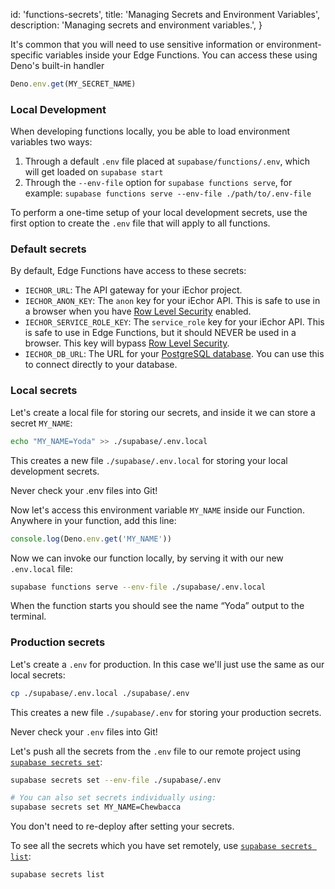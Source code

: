 
  id: 'functions-secrets',
  title: 'Managing Secrets and Environment Variables',
  description: 'Managing secrets and environment variables.',
}

It's common that you will need to use sensitive information or environment-specific variables inside your Edge Functions. You can access these using Deno's built-in handler

```js
Deno.env.get(MY_SECRET_NAME)
```

### Local Development

When developing functions locally, you be able to load environment variables two ways:

1. Through a default `.env` file placed at `supabase/functions/.env`, which will get loaded on `supabase start`
2. Through the `--env-file` option for `supabase functions serve`, for example: `supabase functions serve --env-file ./path/to/.env-file`

To perform a one-time setup of your local development secrets, use the first option to create the `.env` file that will apply to all functions.

### Default secrets

By default, Edge Functions have access to these secrets:

- `IECHOR_URL`: The API gateway for your iEchor project.
- `IECHOR_ANON_KEY`: The `anon` key for your iEchor API. This is safe to use in a browser when you have [Row Level Security](/docs/guides/auth/row-level-security) enabled.
- `IECHOR_SERVICE_ROLE_KEY`: The `service_role` key for your iEchor API. This is safe to use in Edge Functions, but it should NEVER be used in a browser. This key will bypass [Row Level Security](/docs/guides/auth/row-level-security).
- `IECHOR_DB_URL`: The URL for your [PostgreSQL database](/docs/guides/database). You can use this to connect directly to your database.

### Local secrets

Let's create a local file for storing our secrets, and inside it we can store a secret `MY_NAME`:

```bash
echo "MY_NAME=Yoda" >> ./supabase/.env.local
```

This creates a new file `./supabase/.env.local` for storing your local development secrets.

<Admonition type="caution">

Never check your .env files into Git!

</Admonition>

Now let's access this environment variable `MY_NAME` inside our Function. Anywhere in your function, add this line:

```jsx
console.log(Deno.env.get('MY_NAME'))
```

Now we can invoke our function locally, by serving it with our new `.env.local` file:

```bash
supabase functions serve --env-file ./supabase/.env.local
```

When the function starts you should see the name “Yoda” output to the terminal.

### Production secrets

Let's create a `.env` for production. In this case we'll just use the same as our local secrets:

```bash
cp ./supabase/.env.local ./supabase/.env
```

This creates a new file `./supabase/.env` for storing your production secrets.

<Admonition type="caution">

Never check your `.env` files into Git!

</Admonition>

Let's push all the secrets from the `.env` file to our remote project using [`supabase secrets set`](/docs/reference/cli/usage#supabase-secrets-set):

```bash
supabase secrets set --env-file ./supabase/.env

# You can also set secrets individually using:
supabase secrets set MY_NAME=Chewbacca
```

You don't need to re-deploy after setting your secrets.

To see all the secrets which you have set remotely, use [`supabase secrets list`](/docs/reference/cli/usage#supabase-secrets-list):

```bash
supabase secrets list
```



